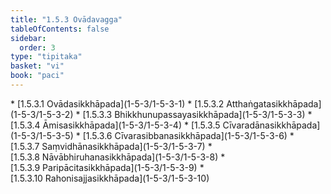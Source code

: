```yaml
---
title: "1.5.3 Ovādavagga"
tableOfContents: false
sidebar:
  order: 3
type: "tipitaka"
basket: "vi"
book: "paci"
---
```



<DynamicBreadcrumb />



<TableOfContents book="paci" section="1.5.3">
* [1.5.3.1 Ovādasikkhāpada](1-5-3/1-5-3-1)
* [1.5.3.2 Atthaṅgatasikkhāpada](1-5-3/1-5-3-2)
* [1.5.3.3 Bhikkhunupassayasikkhāpada](1-5-3/1-5-3-3)
* [1.5.3.4 Āmisasikkhāpada](1-5-3/1-5-3-4)
* [1.5.3.5 Cīvaradānasikkhāpada](1-5-3/1-5-3-5)
* [1.5.3.6 Cīvarasibbanasikkhāpada](1-5-3/1-5-3-6)
* [1.5.3.7 Saṃvidhānasikkhāpada](1-5-3/1-5-3-7)
* [1.5.3.8 Nāvābhiruhanasikkhāpada](1-5-3/1-5-3-8)
* [1.5.3.9 Paripācitasikkhāpada](1-5-3/1-5-3-9)
* [1.5.3.10 Rahonisajjasikkhāpada](1-5-3/1-5-3-10)
</TableOfContents>